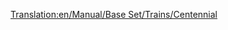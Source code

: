 [[Translation:en/Manual/Base Set/Trains/Centennial]]
{{es/Trenes|Imagen=[[File:en/Centennial.png]]
|Nombre=Centennial
|Precio=70.312 € (35.156 £)
|Velocidad=112 km/h (70 mph)
|Peso=207 t
|Potencia=6.600 CV (4.924 kW)
|Coste-anual=4.722 € (2.361 £)
|Diseño=1972
|Duración=22
|Capacidad=--
|Descripción=Todavía no hay una descripción disponible sobre esta máquina de tren. Si usted sabe algo acerca de este tren, no dude en editar esta página y añadirla. 
|Vida-real=La «[https://www.wikipedia.org/wiki/EMD DDA40X Centennial]» fue un tipo de máquina real, construida para la Union Pacific Railroad. Su nombre proviene de la celebración del 100 aniversario del [https://www.wikipedia.org/wiki/es:Primer ferrocarril transcontinental de Estados Unidos#Golden Spike Clavo de Oro].

[http://www.steamlocomotive.com/centennials/ «Centennial» reales de la Union Pacific]
}}